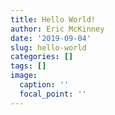```yaml
---
title: Hello World!
author: Eric McKinney
date: '2019-09-04'
slug: hello-world
categories: []
tags: []
image:
  caption: ''
  focal_point: ''
---
```

